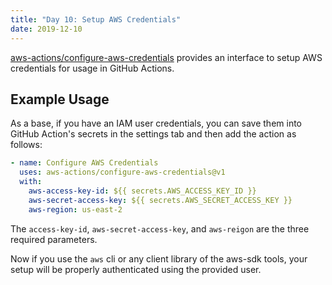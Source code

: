 ```yaml
---
title: "Day 10: Setup AWS Credentials"
date: 2019-12-10
---
```


[aws-actions/configure-aws-credentials](https://github.com/marketplace/actions/configure-aws-credentials-action-for-github-actions) provides an interface to setup AWS credentials for usage in GitHub Actions.

## Example Usage

As a base, if you have an IAM user credentials, you can save them into GitHub Action's secrets in the settings tab and then add the action as follows:

```yaml
- name: Configure AWS Credentials
  uses: aws-actions/configure-aws-credentials@v1
  with:
    aws-access-key-id: ${{ secrets.AWS_ACCESS_KEY_ID }}
    aws-secret-access-key: ${{ secrets.AWS_SECRET_ACCESS_KEY }}
    aws-region: us-east-2
```

The `access-key-id`, `aws-secret-access-key`, and `aws-reigon` are the three required parameters.

Now if you use the `aws` cli or any client library of the aws-sdk tools, your setup will be properly authenticated using the provided user.
